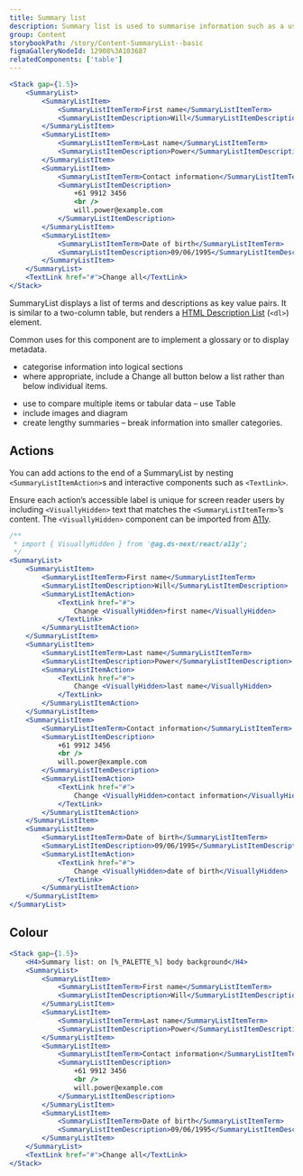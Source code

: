 ```yaml
---
title: Summary list
description: Summary list is used to summarise information such as a user’s responses at the end of a form.
group: Content
storybookPath: /story/Content-SummaryList--basic
figmaGalleryNodeId: 12908%3A103687
relatedComponents: ['table']
---
```


```jsx live
<Stack gap={1.5}>
	<SummaryList>
		<SummaryListItem>
			<SummaryListItemTerm>First name</SummaryListItemTerm>
			<SummaryListItemDescription>Will</SummaryListItemDescription>
		</SummaryListItem>
		<SummaryListItem>
			<SummaryListItemTerm>Last name</SummaryListItemTerm>
			<SummaryListItemDescription>Power</SummaryListItemDescription>
		</SummaryListItem>
		<SummaryListItem>
			<SummaryListItemTerm>Contact information</SummaryListItemTerm>
			<SummaryListItemDescription>
				+61 9912 3456
				<br />
				will.power@example.com
			</SummaryListItemDescription>
		</SummaryListItem>
		<SummaryListItem>
			<SummaryListItemTerm>Date of birth</SummaryListItemTerm>
			<SummaryListItemDescription>09/06/1995</SummaryListItemDescription>
		</SummaryListItem>
	</SummaryList>
	<TextLink href="#">Change all</TextLink>
</Stack>
```

SummaryList displays a list of terms and descriptions as key value pairs. It is similar to a two-column table, but renders a [HTML Description List](https://developer.mozilla.org/en-US/docs/Web/HTML/Element/dl) (`<dl>`) element.

Common uses for this component are to implement a glossary or to display metadata.

<DoHeading />

- categorise information into logical sections
- where appropriate, include a Change all button below a list rather than below individual items.

<DontHeading />

- use to compare multiple items or tabular data – use Table
- include images and diagram
- create lengthy summaries – break information into smaller categories.

## Actions

You can add actions to the end of a SummaryList by nesting `<SummaryListItemAction>`s and interactive components such as `<TextLink>`.

Ensure each action’s accessible label is unique for screen reader users by including `<VisuallyHidden>` text that matches the `<SummaryListItemTerm>`’s content. The `<VisuallyHidden>` component can be imported from [A11y](/components/a11y).

```jsx live
/**
 * import { VisuallyHidden } from '@ag.ds-next/react/a11y';
 */
<SummaryList>
	<SummaryListItem>
		<SummaryListItemTerm>First name</SummaryListItemTerm>
		<SummaryListItemDescription>Will</SummaryListItemDescription>
		<SummaryListItemAction>
			<TextLink href="#">
				Change <VisuallyHidden>first name</VisuallyHidden>
			</TextLink>
		</SummaryListItemAction>
	</SummaryListItem>
	<SummaryListItem>
		<SummaryListItemTerm>Last name</SummaryListItemTerm>
		<SummaryListItemDescription>Power</SummaryListItemDescription>
		<SummaryListItemAction>
			<TextLink href="#">
				Change <VisuallyHidden>last name</VisuallyHidden>
			</TextLink>
		</SummaryListItemAction>
	</SummaryListItem>
	<SummaryListItem>
		<SummaryListItemTerm>Contact information</SummaryListItemTerm>
		<SummaryListItemDescription>
			+61 9912 3456
			<br />
			will.power@example.com
		</SummaryListItemDescription>
		<SummaryListItemAction>
			<TextLink href="#">
				Change <VisuallyHidden>contact information</VisuallyHidden>
			</TextLink>
		</SummaryListItemAction>
	</SummaryListItem>
	<SummaryListItem>
		<SummaryListItemTerm>Date of birth</SummaryListItemTerm>
		<SummaryListItemDescription>09/06/1995</SummaryListItemDescription>
		<SummaryListItemAction>
			<TextLink href="#">
				Change <VisuallyHidden>date of birth</VisuallyHidden>
			</TextLink>
		</SummaryListItemAction>
	</SummaryListItem>
</SummaryList>
```

## Colour

```jsx live colorSection
<Stack gap={1.5}>
	<H4>Summary list: on [%_PALETTE_%] body background</H4>
	<SummaryList>
		<SummaryListItem>
			<SummaryListItemTerm>First name</SummaryListItemTerm>
			<SummaryListItemDescription>Will</SummaryListItemDescription>
		</SummaryListItem>
		<SummaryListItem>
			<SummaryListItemTerm>Last name</SummaryListItemTerm>
			<SummaryListItemDescription>Power</SummaryListItemDescription>
		</SummaryListItem>
		<SummaryListItem>
			<SummaryListItemTerm>Contact information</SummaryListItemTerm>
			<SummaryListItemDescription>
				+61 9912 3456
				<br />
				will.power@example.com
			</SummaryListItemDescription>
		</SummaryListItem>
		<SummaryListItem>
			<SummaryListItemTerm>Date of birth</SummaryListItemTerm>
			<SummaryListItemDescription>09/06/1995</SummaryListItemDescription>
		</SummaryListItem>
	</SummaryList>
	<TextLink href="#">Change all</TextLink>
</Stack>
```
